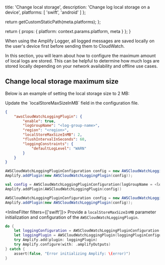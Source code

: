 
  title: 'Change local storage',
  description: 'Change log local storage on a device',
  platforms: [
    'swift',
    'android'
  ]
};

  return getCustomStaticPath(meta.platforms);
};

  return {
    props: {
      platform: context.params.platform,
      meta
    }
  };
}

When using the Amplify Logger, all logged messages are saved locally on the user's device first before sending them to CloudWatch.

In this section, you will learn about how to configure the maximum amount of local logs are stored. This can be helpful to determine how much logs are stored locally depending on your network availability and offline use cases.

## Change local storage maximum size

Below is an example of setting the local storage size to 2 MB:




<BlockSwitcher>
  <Block name="With Configuration File">
Update the `localStoreMaxSizeInMB` field in the configuration file.

```json
{
    "awsCloudWatchLoggingPlugin": {
        "enable": true,
        "logGroupName": "<log-group-name>",
        "region": "<region>",
        "localStoreMaxSizeInMB": 2,
        "flushIntervalInSeconds": 60,
        "loggingConstraints": {
            "defaultLogLevel": "WARN"
        }
    }
}
```
  </Block>
  <Block name="With Code">
    <InlineFilter filters={['android']}>
    <BlockSwitcher>
<Block name="Java">

```java
AWSCloudWatchLoggingPluginConfiguration config = new AWSCloudWatchLoggingPluginConfiguration (<log-group-name>, <region>, true, 2);
Amplify.addPlugin(new AWSCloudWatchLoggingPlugin(config));
```

</Block>
<Block name="Kotlin">

```kotlin
val config = AWSCloudWatchLoggingPluginConfiguration(logGroupName = <log-group-name>, region = <region>, localStoreMaxSizeInMB = 2)
Amplify.addPlugin(AWSCloudWatchLoggingPlugin(config))
```
</Block>
<Block name="RxJava">

```java
AWSCloudWatchLoggingPluginConfiguration config = new AWSCloudWatchLoggingPluginConfiguration (<log-group-name>, <region>, true, 2);
Amplify.addPlugin(new AWSCloudWatchLoggingPlugin(config));
```

</Block>
</BlockSwitcher>

</InlineFilter>


<InlineFilter filters={['swift']}>
Provide a `localStoreMaxSizeInMB` parameter initialization and configuration of the `AWSCloudWatchLoggingPlugin`.

```swift
do {
    let loggingConfiguration = AWSCloudWatchLoggingPluginConfiguration(logGroupName: "<log-group-name>", region: "<region>", localStoreMaxSizeInMB: 2)
    let loggingPlugin = AWSCloudWatchLoggingPlugin(loggingPluginConfiguration: loggingConfiguration)
    try Amplify.add(plugin: loggingPlugin)
    try Amplify.configure(with: .amplifyOutputs)
} catch {
    assert(false, "Error initializing Amplify: \(error)")
}
```
</InlineFilter>

  </Block>
</BlockSwitcher>




